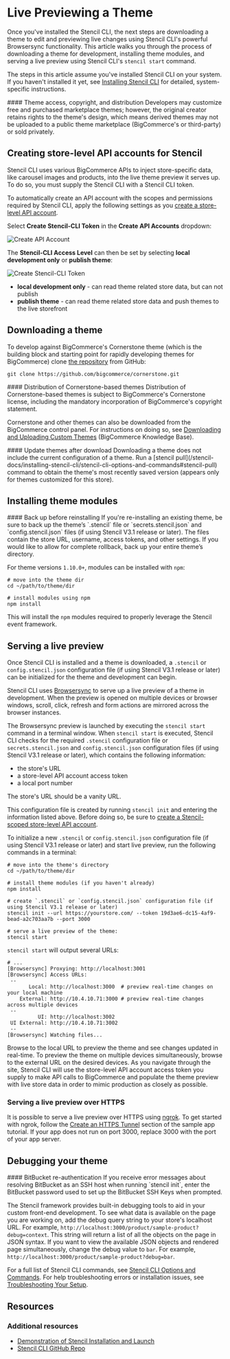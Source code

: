 # Live Previewing a Theme

Once you've installed the Stencil CLI, the next steps are downloading a theme to edit and previewing live changes using Stencil CLI's powerful Browsersync functionality. This article walks you through the process of downloading a theme for development, installing theme modules, and serving a live preview using Stencil CLI's `stencil start` command.

The steps in this article assume you've installed Stencil CLI on your system. If you haven't installed it yet, see [Installing Stencil CLI](/stencil-docs/installing-stencil-cli/installing-stencil) for detailed, system-specific instructions.

<Callout type="warning">
 #### Theme access, copyright, and distribution
Developers may customize free and purchased marketplace themes; however, the original creator retains rights to the theme's design, which means derived themes may not be uploaded to a public theme marketplace (BigCommerce's or third-party) or sold privately.
 </Callout>

## Creating store-level API accounts for Stencil

Stencil CLI uses various BigCommerce APIs to inject store-specific data, like carousel images and products, into the live theme preview it serves up. To do so, you must supply the Stencil CLI with a Stencil CLI token. 

To automatically create an API account with the scopes and permissions required by Stencil CLI, apply the following settings as you [create a store-level API account](/api-docs/getting-started/api-accounts#creating-store-level-api-accounts). 

Select **Create Stencil-CLI Token** in the **Create API Accounts** dropdown:

![Create API Account](https://raw.githubusercontent.com/bigcommerce/dev-docs/master/assets/images/create-api-account.png "Create API Account")

The **Stencil-CLI Access Level** can then be set by selecting **local development only** or **publish theme**:

![Create Stencil-CLI Token](https://raw.githubusercontent.com/bigcommerce/dev-docs/master/assets/images/create-stencil-cli-token.png "Create Stencil-CLI Token")

* **local development only** - can read theme related store data, but can not publish
* **publish theme** - can read theme related store data and push themes to the live storefront

## Downloading a theme

To develop against BigCommerce's Cornerstone theme (which is the building block and starting point for rapidly developing themes for BigCommerce) clone [the repository](https://github.com/bigcommerce/cornerstone) from GitHub:

```shell copy
git clone https://github.com/bigcommerce/cornerstone.git
```

<Callout type="warning">
 #### Distribution of Cornerstone-based themes
 Distribution of Cornerstone-based themes is subject to BigCommerce's Cornerstone license, including the mandatory incorporation of BigCommerce's copyright statement.
 </Callout>

Cornerstone and other themes can also be downloaded from the BigCommerce control panel. For instructions on doing so, see [Downloading and Uploading Custom Themes](https://support.bigcommerce.com/s/article/Stencil-Themes#download-upload) (BigCommerce Knowledge Base). 

<Callout type="info">
 #### Update themes after download  
 Downloading a theme does not include the current configuration of a theme. Run a [stencil pull](/stencil-docs/installing-stencil-cli/stencil-cli-options-and-commands#stencil-pull) command to obtain the theme's most recently saved version (appears only for themes customized for this store).
&nbsp;
 </Callout>

## Installing theme modules

<Callout type="warning">
 #### Back up before reinstalling
 If you're re-installing an existing theme, be sure to back up the theme’s `.stencil` file or `secrets.stencil.json` and `config.stencil.json` files (if using Stencil V3.1 release or later). The files contain the store URL, username, access tokens, and other settings. If you would like to allow for complete rollback, back up your entire theme’s directory.
 </Callout>

For theme versions `1.10.0+`, modules can be installed with `npm`:

```shell copy showLineNumbers
# move into the theme dir
cd ~/path/to/theme/dir

# install modules using npm
npm install
```

This will install the `npm` modules required to properly leverage the Stencil event framework.

## Serving a live preview

Once Stencil CLI is installed and a theme is downloaded, a `.stencil` or `config.stencil.json` configuration file (if using Stencil V3.1 release or later) can be initialized for the theme and development can begin.

Stencil CLI uses [Browsersync](https://github.com/bigcommerce/browser-sync) to serve up a live preview of a theme in development. When the preview is opened on multiple devices or browser windows, scroll, click, refresh and form actions are mirrored across the browser instances.

The Browsersync preview is launched by executing the `stencil start` command in a terminal window. When `stencil start` is executed, Stencil CLI checks for the required `.stencil` configuration file or `secrets.stencil.json` and `config.stencil.json` configuration files (if using Stencil V3.1 release or later), which contains the following information:
* the store's URL
* a store-level API account access token
* a local port number


<Callout type="info">
 The store's URL should be a vanity URL.
 </Callout>

This configuration file is created by running `stencil init` and entering the information listed above. Before doing so, be sure to [create a Stencil-scoped store-level API account](#creating-store-level-api-accounts-for-stencil).

To initialize a new `.stencil` or `config.stencil.json` configuration file (if using Stencil V3.1 release or later) and start live preview, run the following commands in a terminal:

```shell showLineNumbers copy
# move into the theme's directory
cd ~/path/to/theme/dir

# install theme modules (if you haven't already)
npm install

# create `.stencil` or `config.stencil.json` configuration file (if using Stencil V3.1 release or later)
stencil init --url https://yourstore.com/ --token 19d3ae6-dc15-4af9-bead-a2c703aa7b --port 3000

# serve a live preview of the theme:
stencil start
```

`stencil start` will output several URLs:

```shell showLineNumbers copy
# ...
[Browsersync] Proxying: http://localhost:3001
[Browsersync] Access URLs:
 --
       Local: http://localhost:3000  # preview real-time changes on your local machine
    External: http://10.4.10.71:3000 # preview real-time changes across multiple devices
 --
          UI: http://localhost:3002
 UI External: http://10.4.10.71:3002
 --
[Browsersync] Watching files...
```

Browse to the local URL to preview the theme and see changes updated in real-time. To preview the theme on multiple devices simultaneously, browse to the external URL on the desired devices. As you navigate through the site, Stencil CLI will use the store-level API account access token you supply to make API calls to BigCommerce and populate the theme preview with live store data in order to mimic production as closely as possible.

### Serving a live preview over HTTPS 

It is possible to serve a live preview over HTTPS using [ngrok](https://ngrok.com/docs). To get started with ngrok, follow the [Create an HTTPS Tunnel](https://developer.bigcommerce.com/docs/ZG9jOjE4MjIyODMy-step-2-connect-your-app-to-big-commerce#create-an-https-tunnel) section of the sample app tutorial. If your app does not run on port 3000, replace 3000 with the port of your app server.

## Debugging your theme

<Callout type="info">
 #### BitBucket re-authentication
 If you receive error messages about resolving BitBucket as an SSH host when running `stencil init`, enter the BitBucket password used to set up the BitBucket SSH Keys when prompted.
 </Callout>

The Stencil framework provides built-in debugging tools to aid in your custom front-end development. To see what data is available on the page you are working on, add the debug query string to your store's localhost URL. For example, `http://localhost:3000/product/sample-product?debug=context`. This string will return a list of all the objects on the page in JSON syntax. If you want to view the available JSON objects and rendered page simultaneously, change the debug value to `bar`. For example, `http://localhost:3000/product/sample-product?debug=bar`.

For a full list of Stencil CLI commands, see [Stencil CLI Options and Commands](/stencil-docs/installing-stencil-cli/stencil-cli-options-and-commands). For help troubleshooting errors or installation issues, see [Troubleshooting Your Setup](/stencil-docs/installing-stencil-cli/troubleshooting-your-setup).



## Resources

### Additional resources
* [Demonstration of Stencil Installation and Launch](https://bigcommerce.wistia.com/medias/8camrxj76a)
* [Stencil CLI GitHub Repo](https://github.com/bigcommerce/stencil-cli)
